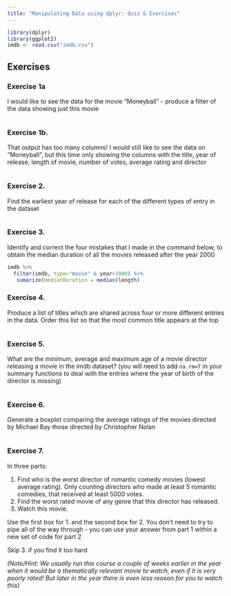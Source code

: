 ```yaml
---
title: "Manipulating Data using dplyr: Quiz & Exercises"
---
```


```r
library(dplyr)
library(ggplot2)
imdb <- read.csv("imdb.csv")
```

## Exercises


### Exercise 1a

I would like to see the data for the movie "Moneyball" - produce a filter of the data showing just this movie

```r

```

### Exercise 1b. 

That output has too many columns! I would still like to see the data on "Moneyball", but this time only showing the columns with the title, year of release, length of movie, number of votes, average rating and director

```r

```

### Exercise 2. 
Find the earliest year of release for each of the different types of entry in the dataset

```r

```


### Exercise 3. 
Identify and correct the four mistakes that I made in the command below, to obtain the median duration of all the movies released after the year 2000

```r
imdb %>%
  filter(imdb, type="movie" & year>2000) %>%
   sumarize(medianDuration = median(length)
```

### Exercise 4. 

Produce a list of titles which are shared across four or more different entries in the data. Order this list so that the most common title appears at the top

```r

```

### Exercise 5. 

What are the minimum, average and maximum age of a movie director releasing a movie in the imdb dataset? (you will need to add `na.rm=T` in your summary functions to deal with the entries where the year of birth of the director is missing)

```r

```

### Exercise 6. 
Generate a boxplot comparing the average ratings of the movies directed by Michael Bay those directed by Christopher Nolan

```r

```

### Exercise 7.

In three parts: 

1. Find who is the worst director of romantic comedy movies (lowest average rating). Only counting directors who made at least 5 romantic comedies, that received at least 5000 votes. 
2. Find the worst rated movie of any genre that this director has released.
3. Watch this movie.

Use the first box for 1. and the second box for 2. You don't need to try to pipe all of the way through - you can use your answer from part 1 within a new set of code for part 2

Skip 3. if you find it too hard 

*(Note/Hint: We usually run this course a couple of weeks earlier in the year when it would be a thematically relevant movie to watch, even if it is very poorly rated! But later in the year there is even less reason for you to watch this)*

```r

```

```r

```

